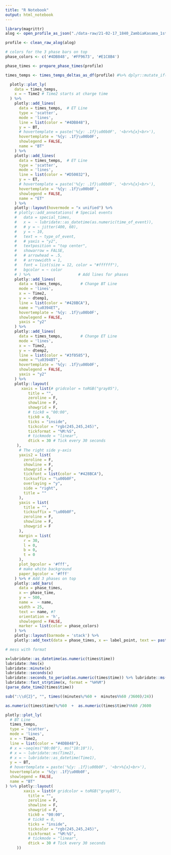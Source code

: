 ```yaml
---
title: "R Notebook"
output: html_notebook
---
```

```r
library(magrittr)
alog <- open_profile_as_json("./data-raw/21-02-17_1840_ZambiaKasama_1stcrack.alog")

profile <- clean_raw_alog(alog)

# colors for the 3 phase bars on top
phase_colors <- c('#4DB848', '#FF9673', '#E1C8B4')

```
```r
phase_times <- prepare_phase_times(profile)

times_temps <- times_temps_deltas_as_df(profile) #%>% dplyr::mutate_if(is.character, as.integer)
```

```r
  plotly::plot_ly(
    data = times_temps,
    x = ~ Time2 # Time2 starts at charge time
  ) %>%
    plotly::add_lines(
      data = times_temps,  # ET Line
      type = 'scatter',
      mode = 'lines',
      line = list(color = "#4DB848"),
      y = ~ BT,
      # hovertemplate = paste('%{y: .1f}\u00b0F', '<br>%{x}<br>'),
      hovertemplate = '%{y: .1f}\u00b0F',
      showlegend = FALSE,
      name = "BT"
    ) %>%
    plotly::add_lines(
      data = times_temps,  # ET Line
      type = 'scatter',
      mode = 'lines',
      line = list(color = "#D50032"),
      y = ~ ET,
      # hovertemplate = paste('%{y: .1f}\u00b0F', '<br>%{x}<br>'),
      hovertemplate = '%{y: .1f}\u00b0F',
      showlegend = FALSE,
      name = "ET"
    ) %>%
    plotly::layout(hovermode = "x unified") %>%
    # plotly::add_annotations( # Special events
    #   data = special_times,
    #   x =  ~ lubridate::as_datetime(as.numeric(time_of_event)),
    #   # y = ~ jitter(400, 60),
    #   y = ~ 10,
    #   text = ~ type_of_event,
    #   # yaxis = "y2",
    #   textposition = "top center",
    #   showarrow = FALSE,
    #   # arrowhead = .5,
    #   # arrowwidth = 1,
    #   font = list(size = 12, color = "#ffffff"),
    #   bgcolor = ~ color
    # ) %>%                     # Add lines for phases
    plotly::add_lines(
      data = times_temps,        # Change BT Line
      mode = 'lines',
      x = ~ Time2,
      y = ~ dtemp1,
      line = list(color = "#428BCA"),
      name = "\u0394ET",
      hovertemplate = '%{y: .1f}\u00b0F',
      showlegend = FALSE,
      yaxis = "y2"
    ) %>%
    plotly::add_lines(
      data = times_temps,        # Change ET Line
      mode = 'lines',
      x = ~ Time2,
      y = ~ dtemp2,
      line = list(color = "#3f0585"),
      name = "\u0394BT",
      hovertemplate = '%{y: .1f}\u00b0F',
      showlegend = FALSE,
      yaxis = "y2"
    ) %>%
    plotly::layout(
       xaxis = list(# gridcolor = toRGB("gray85"),
          title = "",
          zeroline = F,
          showline = F,
          showgrid = F,
          # tick0 = "00:00",
          tick0 = 0,
          ticks = "inside",
          tickcolor = "rgb(245,245,245)",
          tickformat = "%M:%S",
          # tickmode = "linear",
          dtick = 30 # Tick every 30 seconds
     ),
      # The right side y-axis
      yaxis2 = list(
        zeroline = F,
        showline = F,
        showgrid = F,
        tickfont = list(color = "#428BCA"),
        ticksuffix = "\u00b0F",
        overlaying = "y",
        side = "right",
        title = ""
      ),
      yaxis = list(
        title = "",
        ticksuffix = "\u00b0F",
        zeroline = F,
        showline = F,
        showgrid = F
      ),
      margin = list(
        r = 30,
        l = 0,
        b = 0,
        t = 0
      ),
      plot_bgcolor = '#fff',
      # make white background
      paper_bgcolor = '#fff'
    ) %>% # Add 3 phases on top
    plotly::add_bars(
      data = phase_times,
      x =~ phase_time,
      y = ~ 500,
      name =  ~ name,
      width = 25,
      text =~ name, #?
      orientation = 'h',
      showlegend = FALSE,
      marker = list(color = phase_colors)
    ) %>%
    plotly::layout(barmode = 'stack') %>%
    plotly::add_text(data = phase_times, x =~ label_point, text =~ paste0(name,": ",percent,"%"),y = 500, textposition = "right", textfont = list(size = 12, color = "#ffffff"))
```
```r
# mess with format

x=lubridate::as_datetime(as.numeric(times$time))
lubridate::hms(x)
lubridate::minute(x)
lubridate::seconds(x)
lubridate::seconds_to_period(as.numeric(times$time)) %>% lubridate::ms() # THIS?
lubridate::fast_strptime(x, format = "%H%M")
(parse_date_time2(times$time))

sub(":\\d{2}", "", times((minutes%/%60 +  minutes%%60 /3600)/24))

as.numeric(times$time)%/%60  +  as.numeric(times$time)%%60 /3600
```

```r
plotly::plot_ly(
  # BT Line
  times_temps,
  type = 'scatter',
  mode = 'lines',
  x = ~ Time2,
  line = list(color = "#4DB848"),
  # x = ~seq(ms("00:00"), ms("10:10")),
  # x = ~ lubridate::ms(Time2),
  # x = ~ lubridate::as_datetime(Time1),
  y = ~ BT,
  # hovertemplate = paste('%{y: .1f}\u00b0F', '<br>%{x}<br>'),
  hovertemplate = '%{y: .1f}\u00b0F',
  showlegend = FALSE,
  name = "BT"
) %>% plotly::layout(
        xaxis = list(# gridcolor = toRGB("gray85"),
          title = "",
          zeroline = F,
          showline = F,
          showgrid = F,
          tick0 = "00:00",
          # tick0 = 0,
          ticks = "inside",
          tickcolor = "rgb(245,245,245)",
          tickformat = "%M:%S",
          # tickmode = "linear",
          dtick = 30 # Tick every 30 seconds
     ))
```


